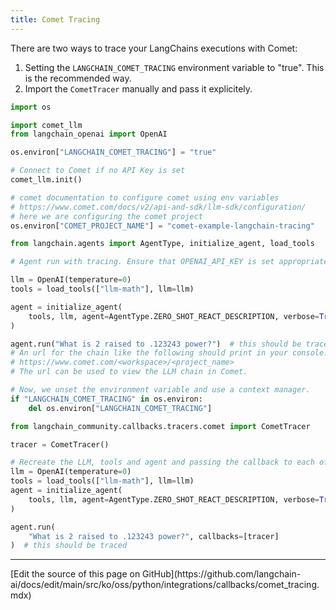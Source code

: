 ```yaml
---
title: Comet Tracing
---
```


There are two ways to trace your LangChains executions with Comet:

1. Setting the `LANGCHAIN_COMET_TRACING` environment variable to "true". This is the recommended way.
2. Import the `CometTracer` manually and pass it explicitely.

```python
import os

import comet_llm
from langchain_openai import OpenAI

os.environ["LANGCHAIN_COMET_TRACING"] = "true"

# Connect to Comet if no API Key is set
comet_llm.init()

# comet documentation to configure comet using env variables
# https://www.comet.com/docs/v2/api-and-sdk/llm-sdk/configuration/
# here we are configuring the comet project
os.environ["COMET_PROJECT_NAME"] = "comet-example-langchain-tracing"

from langchain.agents import AgentType, initialize_agent, load_tools
```

```python
# Agent run with tracing. Ensure that OPENAI_API_KEY is set appropriately to run this example.

llm = OpenAI(temperature=0)
tools = load_tools(["llm-math"], llm=llm)
```

```python
agent = initialize_agent(
    tools, llm, agent=AgentType.ZERO_SHOT_REACT_DESCRIPTION, verbose=True
)

agent.run("What is 2 raised to .123243 power?")  # this should be traced
# An url for the chain like the following should print in your console:
# https://www.comet.com/<workspace>/<project_name>
# The url can be used to view the LLM chain in Comet.
```

```python
# Now, we unset the environment variable and use a context manager.
if "LANGCHAIN_COMET_TRACING" in os.environ:
    del os.environ["LANGCHAIN_COMET_TRACING"]

from langchain_community.callbacks.tracers.comet import CometTracer

tracer = CometTracer()

# Recreate the LLM, tools and agent and passing the callback to each of them
llm = OpenAI(temperature=0)
tools = load_tools(["llm-math"], llm=llm)
agent = initialize_agent(
    tools, llm, agent=AgentType.ZERO_SHOT_REACT_DESCRIPTION, verbose=True
)

agent.run(
    "What is 2 raised to .123243 power?", callbacks=[tracer]
)  # this should be traced
```

---

<Callout icon="pen-to-square" iconType="regular">
  [Edit the source of this page on GitHub](https://github.com/langchain-ai/docs/edit/main/src/ko/oss/python/integrations/callbacks/comet_tracing.mdx)
</Callout>
